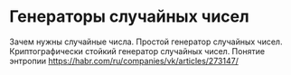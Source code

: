 # Генераторы случайных чисел {#sec-theory-crypto-random}

Зачем нужны случайные числа. Простой генератор случайных чисел. Криптографически стойкий генератор случайных чисел. Понятие энтропии <https://habr.com/ru/companies/vk/articles/273147/>
